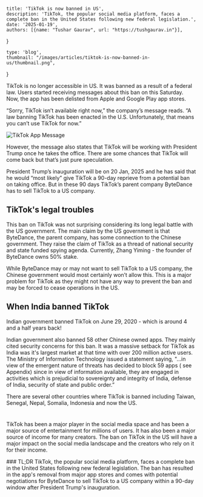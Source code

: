 

    title: 'TikTok is now banned in US',
    description: 'TikTok, the popular social media platform, faces a complete ban in the United States following new federal legislation.',
    date: '2025-01-19',
    authors: [{name: "Tushar Gaurav", url: "https://tushgaurav.in"}],
}

    type: 'blog',
    thumbnail: "/images/articles/tiktok-is-now-banned-in-us/thumbnail.png",
}

<Topbar
    thumbnail='/images/articles/tiktok-is-now-banned-in-us/thumbnail.png'
    title="TikTok is now banned in US"
    author='Tushar Gaurav'
    date='2025-01-19'
/>


<Content>

<MainContent>

TikTok is no longer accessible in US. It was banned as a result of a federal law. Users started receiving messages about this ban on this Saturday. Now, the app has been delisted from Apple and Google Play app stores.

“Sorry, TikTok isn’t available right now,” the company’s message reads. “A law banning TikTok has been enacted in the U.S. Unfortunately, that means you can’t use TikTok for now.”

![TikTok App Message](/images/articles/tiktok-is-now-banned-in-us/banned.png)

However, the message also states that TikTok will be working with President Trump once he takes the office. There are some chances that TikTok will come back but that’s just pure speculation.

President Trump’s inauguration will be on 20 Jan, 2025 and he has said that he would “most likely” give TikTok a 90-day reprieve from a potential ban on taking office. But in these 90 days TikTok’s parent company ByteDance has to sell TikTok to a US company.

## TikTok's legal troubles
This ban on TikTok was not surprising considering its long legal battle with the US government. The main claim by the US government is that ByteDance, the parent company, has some connection to the Chinese government. They raise the claim of TikTok as a thread of national security and state funded spying agenda. Currently, Zhang Yiming - the founder of ByteDance owns 50% stake.

While ByteDance may or may not want to sell TikTok to a US company, the Chinese government would most certainly won’t allow this. This is a major problem for TikTok as they might not have any way to prevent the ban and may be forced to cease operations in the US.

## When India banned TikTok
Indian government banned TikTok on June 29, 2020 - which is around 4 and a half years back!

Indian government also banned 58 other Chinese owned apps. They mainly cited security concerns for this ban. It was a massive setback for TikTok as India was it's largest market at that time with over 200 million active users. The Ministry of Information Technology issued a statement saying, "...in view of the emergent nature of threats has decided to block 59 apps ( see Appendix) since in view of information available, they are engaged in activities which is prejudicial to sovereignty and integrity of India, defense of India, security of state and public order.”

There are several other countries where TikTok is banned including Taiwan, Senegal, Nepal, Somalia, Indonesia and now the US.


#
TikTok has been a major player in the social media space and has been a major source of entertainment for millions of users. It has also been a major source of income for many creators. The ban on TikTok in the US will have a major impact on the social media landscape and the creators who rely on it for their income.

</MainContent>

<Tldr>
### TL;DR
TikTok, the popular social media platform, faces a complete ban in the United States following new federal legislation. The ban has resulted in the app's removal from major app stores and comes with potential negotiations for ByteDance to sell TikTok to a US company within a 90-day window after President Trump's inauguration. 

</Tldr>

</Content>

<AuthorCard authorSlug="tushgaurav" />
